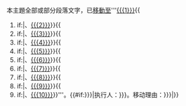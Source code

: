<p class="notice metadata" id="spoiler" style="font-size: small">本主題全部或部分段落文字，已<span style="text-decoration: underline;">移動至</span>'''[[{{{1}}}]]{{
#if:{{{2|}}}|、[[{{{2}}}]]}}{{
#if:{{{3|}}}|、[[{{{3}}}]]}}{{
#if:{{{4|}}}|、[[{{{4}}}]]}}{{
#if:{{{5|}}}|、[[{{{5}}}]]}}{{
#if:{{{6|}}}|、[[{{{6}}}]]}}{{
#if:{{{7|}}}|、[[{{{7}}}]]}}{{
#if:{{{8|}}}|、[[{{{8}}}]]}}{{
#if:{{{9|}}}|、[[{{{9}}}]]}}{{
#if:{{{10|}}}|、[[{{{10}}}]]}}'''。{{#if:{{{11|{{{sign|}}}}}}|执行人：{{{11|{{{sign|}}}}}}。移动理由：{{{12|{{{reason|}}}}}}|}}</p><noinclude>{{doc}}</noinclude>